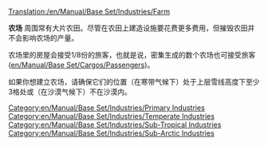 [[Translation:/en/Manual/Base Set/Industries/Farm]]

{{en/Translation|origin=en/Manual/Industries/Farm
|from=en
|to=zh
|Percentage=50
}}

{{en/Manual/Base Set/Industries/Industries|name=农场
|image=en/Manual/Base Set/Industries/Farm.png
|caption=温带气候
|image2=en/Manual/Base Set/Industries/Arctic&Tropic Farm.png
|caption2=寒带气候与沙漠气候
|climates=温带气候([[en/Manual/Climates#temperate|Temperate]]), 寒带气候([[en/Manual/Climates#sub-arctic|Sub-arctic]]), 沙漠气候([[en/Manual/Climates#sub-tropical|Sub-tropical]])
|Accepts={{{无}}}
|Produces={{{谷物([[en/Manual/Base Set/Cargos/Grain]]), 牲畜([[en/Manual/Base Set/Cargos/Livestock]]) (温带气候下), <br/>小麦([[en/Manual/Base Set/Cargos/Wheat]]), 牲畜([[en/Manual/Base Set/Cargos/Livestock]]) (寒带气候下), <br/>玉米([[en/Manual/Base Set/Cargos/Maize]]) (沙漠气候下)}}}
}}

'''农场''' 周围常有大片农田。尽管在农田上建造设施要花费更多费用，但摧毁农田并不会影响农场的产量。

农场里的房屋会接受1/8份的旅客，也就是说，密集生成的数个农场也可接受旅客([[en/Manual/Base Set/Cargos/Passengers]])。

如果你想建立农场，请确保它们的位置（在寒带气候下）处于上层雪线高度下至少3格处或（在沙漠气候下）不在沙漠内。

{{en/Manual/Base Set/Industries/Navbox Industries}}

[[Category:en/Manual/Base Set/Industries/Primary Industries]]
[[Category:en/Manual/Base Set/Industries/Temperate Industries]]
[[Category:en/Manual/Base Set/Industries/Sub-Tropical Industries]]
[[Category:en/Manual/Base Set/Industries/Sub-Arctic Industries]]